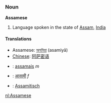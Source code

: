 ===Noun===
'''Assamese'''

#Language spoken in the state of [[Assam]], [[India]]

====Translations====
*Assamese: [[অসমিয়া]] (asamiyā)
*[[Chinese]]: [[阿萨密语]]
*{{fr}}: [[assamais]] ''m''
*{{hi}}: [[आसामी]] ''f''
*{{nl}}: [[Assamitisch]] {{n}}

[[nl:Assamese]]